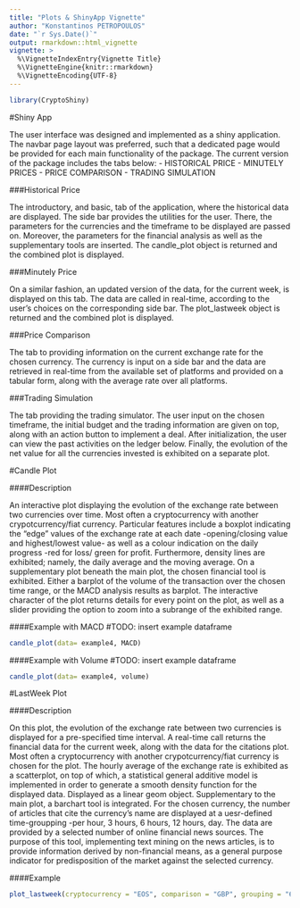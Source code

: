 ```yaml
---
title: "Plots & ShinyApp Vignette"
author: "Konstantinos PETROPOULOS"
date: "`r Sys.Date()`"
output: rmarkdown::html_vignette
vignette: >
  %\VignetteIndexEntry{Vignette Title}
  %\VignetteEngine{knitr::rmarkdown}
  %\VignetteEncoding{UTF-8}
---
```


```r
library(CryptoShiny)
```

#Shiny App

  The user interface was designed and implemented as a shiny application. The navbar page layout was preferred, such that a dedicated page would be provided for each main functionality of the package. The current version of the package includes the tabs below:
  - HISTORICAL PRICE
  - MINUTELY PRICES
  - PRICE COMPARISON
  - TRADING SIMULATION
  
###Historical Price

  The introductory, and basic, tab of the application, where the historical data are displayed. The side bar provides the utilities for the user. There, the parameters for the currencies and the timeframe to be displayed are passed on. Moreover, the parameters for the financial analysis as well as the supplementary tools are inserted. The candle_plot object is returned and the combined plot is displayed.
  
###Minutely Price

  On a similar fashion, an updated version of the data, for the current week, is displayed on this tab. The data are called in real-time, according to the user's choices on the corresponding side bar. The plot_lastweek object is returned and the combined plot is displayed.
  
###Price Comparison

  The tab to providing information on the current exchange rate for the chosen currency. The currency is input on a side bar and the data are retrieved in real-time from the available set of platforms and provided on a tabular form, along with the average rate over all platforms.
  
###Trading Simulation

  The tab providing the trading simulator. The user input on the chosen timeframe, the initial budget and the trading information are given on top, along with an action button to implement a deal. After initialization, the user can view the past activities on the ledger below. Finally, the evolution of the net value for all the currencies invested is exhibited on a separate plot.
  
#Candle Plot

####Description

  An interactive plot displaying the evolution of the exchange rate between two currencies over time. Most often a cryptocurrency with another crypotcurrency/fiat currency. Particular features include a boxplot indicating the "edge" values of the exchange rate at each date -opening/closing value and highest/lowest value- as well as a colour indication on the daily progress -red for loss/ green for profit. Furthermore, density lines are exhibited; namely, the daily average and the moving average.
  On a supplementary plot beneath the main plot, the chosen financial tool is exhibited. Either a barplot of the volume of the transaction over the chosen time range, or the MACD analysis results as barplot. 
  The interactive character of the plot returns details for every point on the plot, as well as a slider providing the option to zoom into a subrange of the exhibited range.
  
####Example with MACD
#TODO: insert example dataframe

```r
candle_plot(data= example4, MACD)
```
####Example with Volume
#TODO: insert example dataframe

```r
candle_plot(data= example4, volume)
```


#LastWeek Plot

####Description

  On this plot, the evolution of the exchange rate between two currencies is displayed for a pre-specified time interval. A real-time call returns the financial data for the current week, along with the data for the citations plot. Most often a cryptocurrency with another crypotcurrency/fiat currency is chosen for the plot. The hourly average of the exchange rate is exhibited as a scatterplot, on top of which, a statistical general additive model is implemented in order to generate a smooth density function for the displayed data. Displayed as a linear geom object.
  Supplementary to the main plot, a barchart tool is integrated. For the chosen currency, the number of articles that cite the currency's name are displayed at a uesr-defined time-groupping -per hour, 3 hours, 6 hours, 12 hours, day. The data are provided by a selected number of online financial news sources. The purpose of this tool, implementing text mining on the news articles, is to provide information derived by non-financial means, as a general purpose indicator for predisposition of the market against the selected currency.
  
####Example

```r
plot_lastweek(cryptocurrency = "EOS", comparison = "GBP", grouping = "6 hours")
```

